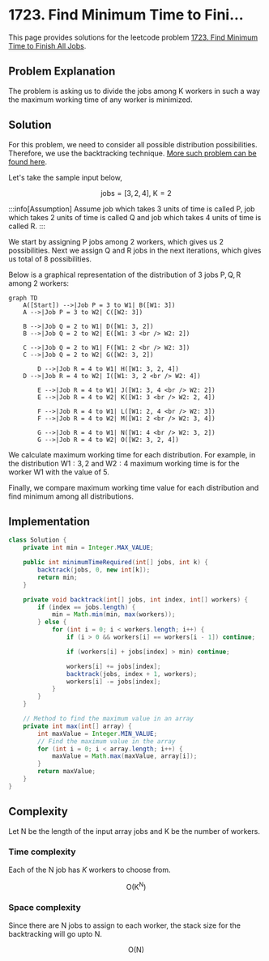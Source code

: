 
# 1723. Find Minimum Time to Fini...

This page provides solutions for the leetcode problem [1723. Find Minimum Time to Finish All Jobs](https://leetcode.com/problems/find-minimum-time-to-finish-all-jobs/description/).

## Problem Explanation

The problem is asking us to divide the jobs among $\text{K}$ workers in such a way the maximum working time of any worker is minimized.

## Solution

For this problem, we need to consider all possible distribution possibilities. Therefore, we use the backtracking technique. [More such problem can be found here](/data-structures-and-algorithms/backtracking).

Let's take the sample input below,

$$
\text{jobs} = [3,2,4], \ \text{K} = 2
$$

:::info[Assumption]
Assume job which takes $3$ units of time is called $\text{P}$, job which takes $2$ units of time is called $\text{Q}$ and job which takes $4$ units of time is called $\text{R}$.
:::

We start by assigning $\text{P}$ jobs among $2$ workers, which gives us $2$ possibilities. Next we assign $\text{Q}$ and $\text{R}$ jobs in the next iterations, which gives us total of $8$ possibilities.

Below is a graphical representation of the distribution of $3$ jobs $\text{P}, \text{Q}, \text{R}$ among $2$ workers: 

<div style={{textAlign:"center"}}>

```mermaid
graph TD
    A([Start]) -->|Job P = 3 to W1| B([W1: 3])
    A -->|Job P = 3 to W2| C([W2: 3])
	
    B -->|Job Q = 2 to W1| D([W1: 3, 2])
    B -->|Job Q = 2 to W2| E([W1: 3 <br /> W2: 2])

    C -->|Job Q = 2 to W1| F([W1: 2 <br /> W2: 3])
    C -->|Job Q = 2 to W2| G([W2: 3, 2])

		D -->|Job R = 4 to W1| H([W1: 3, 2, 4])
    D -->|Job R = 4 to W2| I([W1: 3, 2 <br /> W2: 4])

		E -->|Job R = 4 to W1| J([W1: 3, 4 <br /> W2: 2])
		E -->|Job R = 4 to W2| K([W1: 3 <br /> W2: 2, 4])

		F -->|Job R = 4 to W1| L([W1: 2, 4 <br /> W2: 3])
		F -->|Job R = 4 to W2| M([W1: 2 <br /> W2: 3, 4])

		G -->|Job R = 4 to W1| N([W1: 4 <br /> W2: 3, 2])
		G -->|Job R = 4 to W2| O([W2: 3, 2, 4])
``` 
</div>


We calculate maximum working time for each distribution. For example, in the distribution $\text{W1}: 3, 2$ and $\text{W2}:4$ maximum working time is for the worker $\text{W1}$ with the value of $5$. 

Finally, we compare maximum working time value for each distribution and find minimum among all distributions.


## Implementation

<Tabs>
  <TabItem value="Java" label="Java" default>

```java
class Solution {
    private int min = Integer.MAX_VALUE;

    public int minimumTimeRequired(int[] jobs, int k) {
        backtrack(jobs, 0, new int[k]);
        return min;
    }

    private void backtrack(int[] jobs, int index, int[] workers) {
        if (index == jobs.length) {
            min = Math.min(min, max(workers));
        } else {
            for (int i = 0; i < workers.length; i++) {
                if (i > 0 && workers[i] == workers[i - 1]) continue;

                if (workers[i] + jobs[index] > min) continue;

                workers[i] += jobs[index];
                backtrack(jobs, index + 1, workers);
                workers[i] -= jobs[index];
            }
        }
    }

    // Method to find the maximum value in an array
    private int max(int[] array) {
        int maxValue = Integer.MIN_VALUE;
        // Find the maximum value in the array
        for (int i = 0; i < array.length; i++) {
            maxValue = Math.max(maxValue, array[i]);
        }
        return maxValue;
    }
}
```
</TabItem>
</Tabs>


## Complexity

Let $\text{N}$ be the length of the input array $\text{jobs}$ and $\text{K}$ be the number of workers.

### Time complexity 

Each of the $\text{N}$ job has $K$ workers to choose from.

$$
\text{O}(\text{K} ^ \text{N})
$$



### Space complexity

Since there are $\text{N}$ jobs to assign to each worker, the stack size for the backtracking will go upto $\text{N}$.

$$
\text{O}(\text{N})
$$